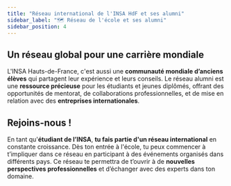 ```yaml
---
title: "Réseau international de l'INSA HdF et ses alumni" 
sidebar_label: "🗺️ Réseau de l'école et ses alumni"
sidebar_position: 4
---
```



## Un réseau global pour une carrière mondiale

L'INSA Hauts-de-France, c'est aussi une **communauté mondiale d’anciens élèves** qui partagent leur expérience et leurs conseils. Le réseau alumni est une **ressource précieuse** pour les étudiants et jeunes diplômés, offrant des opportunités de mentorat, de collaborations professionnelles, et de mise en relation avec des **entreprises internationales**. 

## Rejoins-nous !

En tant qu'**étudiant de l’INSA**, **tu fais partie d'un réseau international** en constante croissance. Dès ton entrée à l'école, tu peux commencer à t’impliquer dans ce réseau en participant à des événements organisés dans différents pays. Ce réseau te permettra de t’ouvrir à de **nouvelles perspectives professionnelles** et d’échanger avec des experts dans ton domaine.